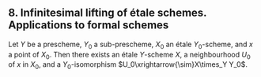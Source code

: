 ## 8. Infinitesimal lifting of étale schemes. Applications to formal schemes {#I.8}

::: {.itenv #I.8.1 title="Proposition 8.1"}
Let $Y$ be a prescheme, $Y_0$ a sub-prescheme, $X_0$ an étale $Y_0$-scheme, and $x$ a point of $X_0$.
Then there exists an étale $Y$-scheme $X$, a neighbourhood $U_0$ of $x$ in $X_0$, and a $Y_0$-isomorphism $U_0\xrightarrow{\sim}X\times_Y Y_0$.
:::
